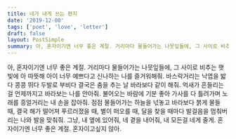 ```yaml
---
title: 네가 내게 쓰는 편지
date: '2019-12-08'
tags: ['poet', 'love', 'letter']
draft: false
layout: PostSimple
summary: 아, 혼자이기엔 너무 좋은 계절. 거리마다 물들어가는 나뭇잎들에, 그 사이로 비추는 햇빛에 아 따뜻해 아이 너무 예쁘다고 신나하는 나를 즐거워해줘.
---
```


아, 혼자이기엔 너무 좋은 계절. 거리마다 물들어가는 나뭇잎들에, 그 사이로 비추는 햇빛에 아 따뜻해 아이 너무 예쁘다고 신나하는 나를 즐거워해줘. 바스락거리는 낙엽을 밟다 콩콩 뛰다 두발로 부비다 결국은 춤을 추는 날 바라보다 같이 해줘. 억새가 흔들리는 걸 언제까지고 바라보는 나를 안아줘. 불어오는 바람에 기분 좋아 가사를 다 틀려가며 노래를 흥얼거리는 내 손을 잡아줘. 점점 물들어가는 하늘을 넋놓고 바라보다 붉게 물들 때, 결국 해가 떨어져 푸르러졌을 때, 별이 떠오를 때, 달을 찾을 때마다 발걸음을 멈춰버리는 나와 발을 맞춰줘. 그냥, 내 옆에 있어줘, 네 곁을 내어줘, 내 모든걸 네게 줄게. 혼자이기엔 너무 좋은 계절. 혼자이고싶지 않아.

